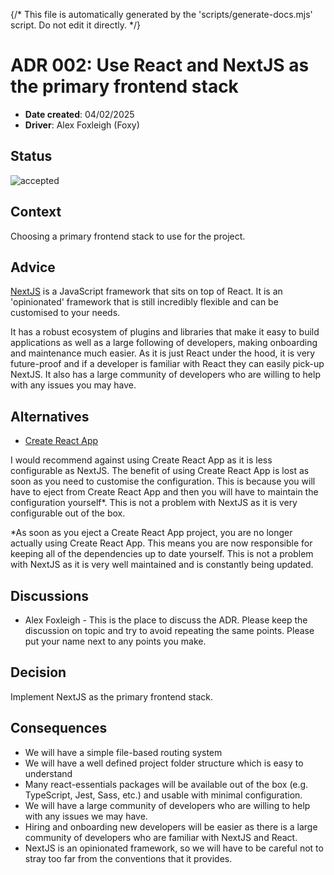 {/* This file is automatically generated by the 'scripts/generate-docs.mjs' script. Do not edit it directly. */}

<Meta title="Architectural Decisions/002: Nextjs" />

# ADR 002: Use React and NextJS as the primary frontend stack

- **Date created**: 04/02/2025
- **Driver**: Alex Foxleigh (Foxy)

## Status

![accepted]

## Context

Choosing a primary frontend stack to use for the project.

## Advice

[NextJS](https://nextjs.org/) is a JavaScript framework that sits on top of
React. It is an 'opinionated' framework that is still incredibly flexible and can
be customised to your needs.

It has a robust ecosystem of plugins and libraries that make it easy to
build applications as well as a large following of developers, making
onboarding and maintenance much easier. As it is just React under the
hood, it is very future-proof and if a developer is familiar with React they can
easily pick-up NextJS. It also has a large community of developers who are willing
to help with any issues you may have.

## Alternatives

- [Create React App](https://create-react-app.dev/)

I would recommend against using Create React App as it is less configurable as NextJS.
The benefit of using Create React App is lost as soon as you need to customise the
configuration. This is because you will have to eject from Create React App and
then you will have to maintain the configuration yourself\*. This is not a problem
with NextJS as it is very configurable out of the box.

\*As soon as you eject a Create React App project, you are no longer actually using
Create React App. This means you are now responsible for keeping all of the
dependencies up to date yourself. This is not a problem with NextJS as it is very
well maintained and is constantly being updated.

## Discussions

- Alex Foxleigh - This is the place to discuss the ADR. Please keep the discussion
  on topic and try to avoid repeating the same points. Please put your name next to
  any points you make.

## Decision

Implement NextJS as the primary frontend stack.

## Consequences

- We will have a simple file-based routing system
- We will have a well defined project folder structure which is easy to
  understand
- Many react-essentials packages will be available out of the box (e.g.
  TypeScript, Jest, Sass, etc.) and usable with minimal configuration.
- We will have a large community of developers who are willing to help
  with any issues we may have.
- Hiring and onboarding new developers will be easier as there is a large
  community of developers who are familiar with NextJS and React.
- NextJS is an opinionated framework, so we will have to be careful not
  to stray too far from the conventions that it provides.

[proposed]: https://img.shields.io/badge/Proposed-yellow?style=for-the-badge
[accepted]: https://img.shields.io/badge/Accepted-green?style=for-the-badge
[superceded]: https://img.shields.io/badge/Superceded-orange?style=for-the-badge
[rejected]: https://img.shields.io/badge/Rejected-red?style=for-the-badge
[deprecated]: https://img.shields.io/badge/Deprecated-grey?style=for-the-badge

